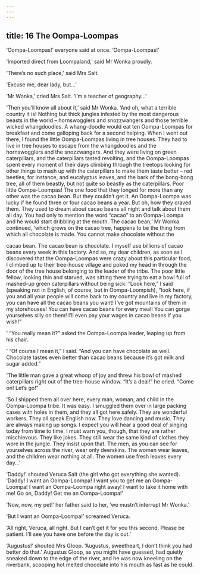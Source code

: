 ```yaml
---
---
---
```

title: 16 The Oompa-Loompas
---

‘Oompa-Loompas!’ everyone said at once. ‘Oompa-Loompas!’

‘Imported direct from Loompaland,’ said Mr Wonka proudly.

‘There’s no such place,’ said Mrs Salt.

‘Excuse me, dear lady, but…’

‘Mr Wonka,’ cried Mrs Salt. ‘I’m a teacher of geography…’

‘Then you’ll know all about it,’ said Mr Wonka. ‘And oh, what a terrible country it is! Nothing but thick jungles infested by the most dangerous beasts in the world – hornswogglers and snozzwangers and those terrible wicked whangdoodles. A whang-doodle would eat ten Oompa-Loompas for breakfast and come galloping back for a second helping. When I went out there, I found the little Oompa-Loompas living in tree houses. They had to live in tree houses to escape from the whangdoodles and the hornswogglers and the snozzwangers. And they were living on green caterpillars, and the caterpillars tasted revolting, and the Oompa-Loompas spent every moment of their days climbing through the treetops looking for other things to mash up with the caterpillars to make them taste better – red beetles, for instance, and eucalyptus leaves, and the bark of the bong-bong tree, all of them beastly, but not quite so beastly as the caterpillars. Poor little Oompa-Loompas! The one food that they longed for more than any other was the cacao bean. But they couldn’t get it. An Oompa-Loompa was lucky if he found three or four cacao beans a year. But oh, how they craved them. They used to dream about cacao beans all night and talk about them all day. You had only to mention the word “cacao” to an Oompa-Loompa and he would start dribbling at the mouth. The cacao bean,’ Mr Wonka continued, ‘which grows on the cacao tree, happens to be the thing from which all chocolate is made. You cannot make chocolate without the



cacao bean. The cacao bean is chocolate. I myself use billions of cacao beans every week in this factory. And so, my dear children, as soon as I discovered that the Oompa-Loompas were crazy about this particular food, I climbed up to their tree-house village and poked my head in through the door of the tree house belonging to the leader of the tribe. The poor little fellow, looking thin and starved, was sitting there trying to eat a bowl full of mashed-up green caterpillars without being sick. “Look here,” I said (speaking not in English, of course, but in Oompa-Loompish), “look here, if you and all your people will come back to my country and live in my factory, you can have all the cacao beans you want! I’ve got mountains of them in my storehouses! You can have cacao beans for every meal! You can gorge yourselves silly on them! I’ll even pay your wages in cacao beans if you wish!”

‘ “You really mean it?” asked the Oompa-Loompa leader, leaping up from his chair.

‘ “Of course I mean it,” I said. “And you can have chocolate as well. Chocolate tastes even better than cacao beans because it’s got milk and sugar added.”

‘The little man gave a great whoop of joy and threw his bowl of mashed caterpillars right out of the tree-house window. “It’s a deal!” he cried. “Come on! Let’s go!”

‘So I shipped them all over here, every man, woman, and child in the Oompa-Loompa tribe. It was easy. I smuggled them over in large packing cases with holes in them, and they all got here safely. They are wonderful workers. They all speak English now. They love dancing and music. They are always making up songs. I expect you will hear a good deal of singing today from time to time. I must warn you, though, that they are rather mischievous. They like jokes. They still wear the same kind of clothes they wore in the jungle. They insist upon that. The men, as you can see for yourselves across the river, wear only deerskins. The women wear leaves, and the children wear nothing at all. The women use fresh leaves every day…’

‘Daddy!’ shouted Veruca Salt (the girl who got everything she wanted). ‘Daddy! I want an Oompa-Loompa! I want you to get me an Oompa-Loompa! I want an Oompa-Loompa right away! I want to take it home with me! Go on, Daddy! Get me an Oompa-Loompa!’

‘Now, now, my pet!’ her father said to her, ‘we mustn’t interrupt Mr Wonka.’

‘But I want an Oompa-Loompa!’ screamed Veruca.

‘All right, Veruca, all right. But I can’t get it for you this second. Please be patient. I’ll see you have one before the day is out.’

‘Augustus!’ shouted Mrs Gloop. ‘Augustus, sweetheart, I don’t think you had better do that.’ Augustus Gloop, as you might have guessed, had quietly sneaked down to the edge of the river, and he was now kneeling on the riverbank, scooping hot melted chocolate into his mouth as fast as he could.